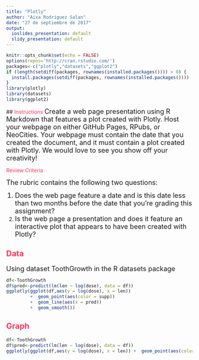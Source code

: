 ```yaml
---
title: "Plotly"
author: "Aixa Rodriguez Salan"
date: "27 de septiembre de 2017"
output:
  ioslides_presentation: default
  slidy_presentation: default
---
```


```r
knitr::opts_chunk$set(echo = FALSE)
options(repos='http://cran.rstudio.com/')
packages<-c("plotly","datasets","ggplot2")
if (length(setdiff(packages, rownames(installed.packages()))) > 0) {
  install.packages(setdiff(packages, rownames(installed.packages())))  
}
library(plotly)
library(datasets)
library(ggplot2)
```

##<span style="color:#FC345C"> Instructions </span> 
<font size="4">Create a web page presentation using R Markdown that features a plot created with Plotly. Host your webpage on either GitHub Pages, RPubs, or NeoCities. Your webpage must contain the date that you created the document, and it must contain a plot created with Plotly. We would love to see you show off your creativity!</font>

<span style="color:#FC345C"> Review Criteria </span> 

<font size="4">The rubric contains the following two questions:

1. Does the web page feature a date and is this date less than two months before the date that you're grading this assignment?
2. Is the web page a presentation and does it feature an interactive plot that appears to have been created with Plotly?</font>

## <span style="color:#FC345C"> Data </span> 

<font size="4">Using dataset ToothGrowth in the R datasets package </font>

```r
df<-ToothGrowth
df$pred<-predict(lm(len ~ log(dose), data = df))
ggplotly(ggplot(df,aes(y = log(dose), x = len)) 
         +  geom_point(aes(color = supp)) 
         +  geom_line(aes(x = pred)) 
         +  geom_smooth())
```

## <span style="color:#FC345C"> Graph </span> 

```r
df<-ToothGrowth
df$pred<-predict(lm(len ~ log(dose), data = df))
ggplotly(ggplot(df,aes(y = log(dose), x = len)) +  geom_point(aes(color = supp)) +  geom_line(aes(x = pred)) +  geom_smooth())
```

